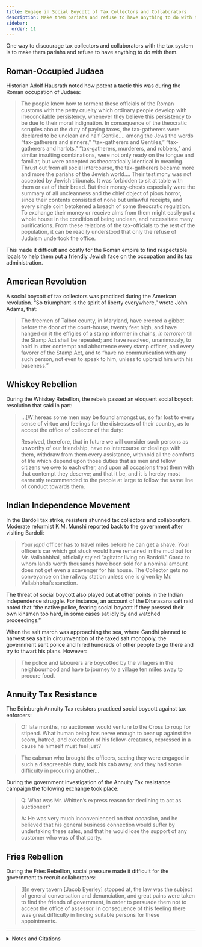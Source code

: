 ```yaml
---
title: Engage in Social Boycott of Tax Collectors and Collaborators
description: Make them pariahs and refuse to have anything to do with them.
sidebar:
  order: 11
---
```


One way to discourage tax collectors and collaborators with the tax system is to make them pariahs and refuse to have anything to do with them.

## <Badge text="Example" size="medium" /> Roman-Occupied Judaea

Historian Adolf Hausrath noted how potent a tactic this was during the Roman occupation of Judaea:

> The people knew how to torment these officials of the Roman customs with the petty cruelty which ordinary people develop with irreconcilable persistency, whenever they believe this persistency to be due to their moral indignation.
> In consequence of the theocratic scruples about the duty of paying taxes, the tax-gatherers were declared to be unclean and half Gentile.…
> among the Jews the words “tax-gatherers and sinners,” “tax-gatherers and Gentiles,” “tax-gatherers and harlots,” “tax-gatherers, murderers, and robbers,” and similar insulting combinations, were not only ready on the tongue and familiar, but were accepted as theocratically identical in meaning.
> Thrust out from all social intercourse, the tax-gatherers became more and more the pariahs of the Jewish world.…
> Their testimony was not accepted by Jewish tribunals.
> It was forbidden to sit at table with them or eat of their bread.
> But their money-chests especially were the summary of all uncleanness and the chief object of pious horror, since their contents consisted of none but unlawful receipts, and every single coin betokened a breach of some theocratic regulation.
> To exchange their money or receive alms from them might easily put a whole house in the condition of being unclean, and necessitate many purifications.
> From these relations of the tax-officials to the rest of the population, it can be readily understood that only the refuse of Judaism undertook the office.

This made it difficult and costly for the Roman empire to find respectable locals to help them put a friendly Jewish face on the occupation and its tax administration.

## <Badge text="Example" size="medium" /> American Revolution

A social boycott of tax collectors was practiced during the American revolution.
“So triumphant is the spirit of liberty everywhere,” wrote John Adams, that:

> The freemen of Talbot county, in Maryland, have erected a gibbet before the door of the court-house, twenty feet high, and have hanged on it the effigies of a stamp informer in chains, <i>in terrorem</i> till the Stamp Act shall be repealed; and have resolved, unanimously, to hold in utter contempt and abhorrence every stamp officer, and every favorer of the Stamp Act, and to “have no communication with any such person, not even to speak to him, unless to upbraid him with his baseness.”

## <Badge text="Example" size="medium" /> Whiskey Rebellion

During the Whiskey Rebellion, the rebels passed an eloquent social boycott resolution that said in part:

> …[W]hereas some men may be found amongst us, so far lost to every sense of virtue and feelings for the distresses of their country, as to accept the office of collector of the duty:
>
> Resolved, therefore, that in future we will consider such persons as unworthy of our friendship, have no intercourse or dealings with them, withdraw from them every assistance, withhold all the comforts of life which depend upon those duties that as men and fellow citizens we owe to each other, and upon all occasions treat them with that contempt they deserve; and that it be, and it is hereby most earnestly recommended to the people at large to follow the same line of conduct towards them.

## <Badge text="Example" size="medium" /> Indian Independence Movement

In the Bardoli tax strike, resisters shunned tax collectors and collaborators.
Moderate reformist K.M. Munshi reported back to the government after visiting Bardoli:

> Your <i>japti</i> officer has to travel miles before he can get a shave.
> Your officer’s car which got stuck would have remained in the mud but for Mr. Vallabhbhai, officially styled “agitator living on Bardoli.”
> Garda to whom lands worth thousands have been sold for a nominal amount does not get even a scavenger for his house.
> The Collector gets no conveyance on the railway station unless one is given by Mr. Vallabhbhai’s sanction.

The threat of social boycott also played out at other points in the Indian independence struggle.
For instance, an account of the Dharasana salt raid noted that “the native police, fearing social boycott if they pressed their own kinsmen too hard, in some cases sat idly by and watched proceedings.”

When the salt march was approaching the sea, where Gandhi planned to harvest sea salt in circumvention of the taxed salt monopoly, the government sent police and hired hundreds of other people to go there and try to thwart his plans.
However:

> The police and labourers are boycotted by the villagers in the neighbourhood and have to journey to a village ten miles away to procure food.

## <Badge text="Example" size="medium" /> Annuity Tax Resistance

The Edinburgh Annuity Tax resisters practiced social boycott against tax enforcers:

> Of late months, no auctioneer would venture to the Cross to roup for stipend.
> What human being has nerve enough to bear up against the scorn, hatred, and execration of his fellow-creatures, expressed in a cause he himself must feel just?

> The cabman who brought the officers, seeing they were engaged in such a disagreeable duty, took his cab away, and they had some difficulty in procuring another…

During the government investigation of the Annuity Tax resistance campaign the following exchange took place:

> Q: What was Mr. Whitten’s express reason for declining to act as auctioneer?
>
> A: He was very much inconvenienced on that occasion, and he believed that his general business connection would suffer by undertaking these sales, and that he would lose the support of any customer who was of that party.

## <Badge text="Example" size="medium" /> Fries Rebellion

During the Fries Rebellion, social pressure made it difficult for the government to recruit collaborators:

> [I]n every tavern [Jacob Eyerley] stopped at, the law was the subject of general conversation and denunciation, and great pains were taken to find the friends of government, in order to persuade them not to accept the office of assessor.
> In consequence of this feeling there was great difficulty in finding suitable persons for these appointments.

<hr />

<details>
<summary>Notes and Citations</summary>

* Hausrath, Adolf <i>A History of the New Testament Times</i>, Vol. II (1880) pp. 79–83
* Adams, John, diary entry dated 2 January 1766, <i>The Works of John Adams</i>, Vol. II (1850), p. 173
* Brackenridge, H.M. <i>History of the Western Insurrection</i> (1859), p. 37
* Munshi, K.M., quoted in Desai, Mahadev <i>The Story of Bardoli</i> (1929) p. 217
* “Official, 8 Die in India Riots, 550 Wounded” <i>New York Evening Post</i>, 26 May 1930, p. 1
* “Civil Disobedience” <i>The Canberra Times</i> 29 March 1930, p. 5
* “The Passive Resistance of Edinburgh, to the Clergy-Tax.” <i>Tait’s Edinburgh Magazine</i>, September 1833, p. 801
* “Minutes of Evidence” <i>Report from the Select Committee on the Edinburgh Annuity Tax Abolition Act (1860) and Canongate Annuity Tax Act</i>, p. 88
* Davis, W.W.H. <i>The Fries Rebellion</i> (1899) p. 38

</details>
